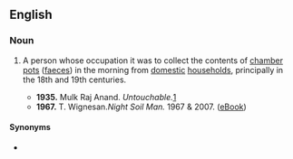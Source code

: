 ==English==

===Noun===
{{en-noun|night soil men}}

# {{lb|en|dated}} A person whose occupation it was to collect the contents of [[chamber pot]]s ([[faeces]]) in the morning from [[domestic]] [[households]], principally in the 18th and 19th centuries.
#* '''1935.''' Mulk Raj Anand. ''Untouchable.''[http://www.google.com/search?hl=en&ie=ISO-8859-1&q=untouchable+by+mulk+raj+anand]
#* '''1967.''' T. Wignesan.'' Night Soil Man.'' 1967 & 2007. ([https://web.archive.org/web/20070928123004/http://www.mobipocket.com/en/eBooks/BookDetails.asp?BookID=53328 eBook])

====Synonyms====
* {{l|en|nightman}}